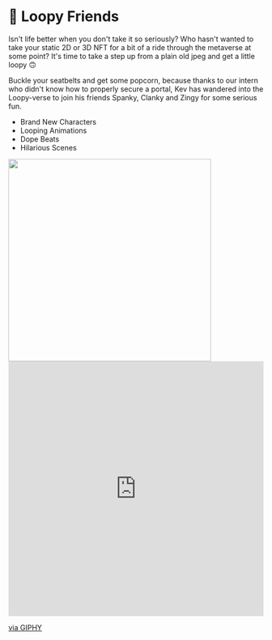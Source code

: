 
# 🚙 Loopy Friends

Isn't life better when you don't take it so seriously? Who hasn't wanted to take your static 2D or 3D NFT for a bit of a ride through the metaverse at some point? 
It's time to take a step up from a plain old jpeg and get a little loopy 🙃

Buckle your seatbelts and get some popcorn, because thanks to our intern who didn't know how to properly secure a portal, Kev has wandered into the Loopy-verse to join his friends Spanky, Clanky and Zingy for some serious fun.

* Brand New Characters
* Looping Animations
* Dope Beats
* Hilarious Scenes

<img src="https://giphy.com/media/w331aIxpSGbLFvpr7B/giphy" width="400" height="400" />
<div style="width:100%;height:0;padding-bottom:100%;position:relative;"><iframe src="https://giphy.com/embed/w331aIxpSGbLFvpr7B" width="100%" height="100%" style="position:absolute" frameBorder="0" class="giphy-embed" allowFullScreen></iframe></div><p><a href="https://giphy.com/gifs/w331aIxpSGbLFvpr7B">via GIPHY</a></p>
